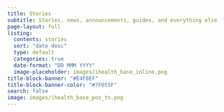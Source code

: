 ```yaml
---
title: Stories
subtitle: Stories, news, announcements, guides, and everything else
page-layout: full
listing:
  contents: stories
  sort: "date desc"
  type: default
  categories: true
  date-format: "DD MMM YYYY"
  image-placeholder: images/ihealth_base_inline.png
title-block-banner: "#E4F0EF"
title-block-banner-color: "#7F055F"
search: false
image: images/ihealth_base_pos_tn.png
---
```


